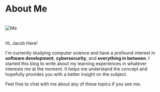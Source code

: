 
<div className={styles.Document}>

# About Me

<br />
<img src="img/profile2.jpg" alt="Me" />
<br />
<br />

Hi, Jacob Here!

I'm currently studying computer science and have a profound interest
in **software development**, **cybersecurity**, and **everything
in between**. I started this blog to write about my learning experiences
in whatever interests me at the moment. It helps me understand
the concept and hopefully provides you with a better insight on the
subject.

Feel free to chat with me about any of these topics if you see me.


</div>